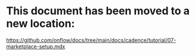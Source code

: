 # This document has been moved to a new location:

https://github.com/onflow/docs/tree/main/docs/cadence/tutorial/07-marketplace-setup.mdx
